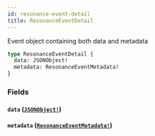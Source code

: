 ```yaml
---
id: resonance-event-detail
title: ResonanceEventDetail
---
```


Event object containing both data and metadata

```graphql
type ResonanceEventDetail {
  data: JSONObject!
  metadata: ResonanceEventMetadata!
}
```

### Fields

#### `data` ([`JSONObject!`](/developers/shared-apis/events-api/graphql/reference/scalars/json-object))

#### `metadata` ([`ResonanceEventMetadata!`](/developers/shared-apis/events-api/graphql/reference/objects/resonance-event-metadata))

